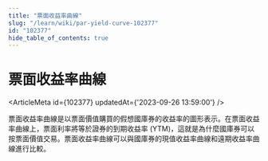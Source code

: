 ```yaml
---
title: "票面收益率曲線"
slug: "/learn/wiki/par-yield-curve-102377"
id: "102377"
hide_table_of_contents: true
---
```



# 票面收益率曲線

<ArticleMeta id={102377} updatedAt={'2023-09-26 13:59:00'} />
<div className='border-solid border-b border-t-0 my-4 border-[var(--ifm-color-gray-300)]' />

票面收益率曲線是以票面價值購買的假想國庫券的收益率的圖形表示。在票面收益率曲線上，票面利率將等於證券的到期收益率 (YTM)，這就是為什麼國庫券可以按票面價值交易。票面收益率曲線可以與國庫券的現值收益率曲線和遠期收益率曲線進行比較。
